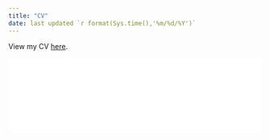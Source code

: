 ```yaml
---
title: "CV"
date: last updated `r format(Sys.time(),'%m/%d/%Y')`
---
```


View my CV [here](./cv.pdf).

![](./cv.pdf){width=100%}
